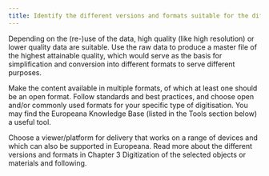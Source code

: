 ```yaml
---
title: Identify the different versions and formats suitable for the different use cases targeted
---
```

Depending on the (re-)use of the data, high quality (like high resolution) or lower quality data are suitable.
Use the raw data to produce a master file of the highest attainable quality, which would serve as the basis for simplification and conversion into different formats to serve different purposes.

Make the content available in multiple formats, of which at least one should be an open format.
Follow standards and best practices, and choose open and/or commonly used formats for your specific type of digitisation. You may find the Europeana Knowledge Base (listed in the Tools section below) a useful tool. 

Choose a viewer/platform for delivery that works on a range of devices and which can also be supported in Europeana.
Read more about  the different versions and formats in Chapter 3 Digitization of the selected objects or materials and following.